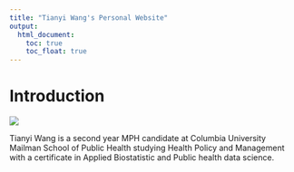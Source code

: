 ```yaml
---
title: "Tianyi Wang's Personal Website"
output: 
  html_document:
    toc: true
    toc_float: true
---
```

# **Introduction**

![](images/Tianyi Wang headshot.JPG)

Tianyi Wang is a second year MPH candidate at Columbia University Mailman School of Public Health studying Health Policy and Management with a certificate in Applied Biostatistic and Public health data science. 



